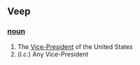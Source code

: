 == Veep == 
=== [[noun]] === 
# The [[Vice-President]] of the United States
# (l.c.) Any Vice-President